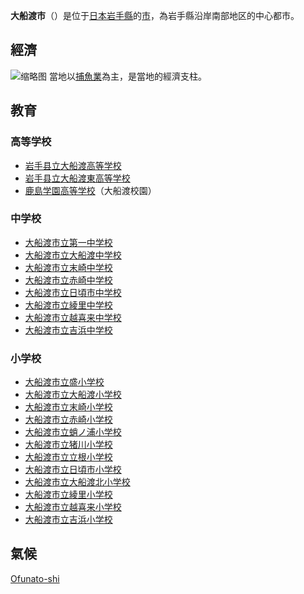 {{日本都市|
自治體名=大船渡市|
圖像=[[File:Anatōshi-iso,_Goishi-kaigan,_-12_Jun._2011_b.jpg|240px]]|
圖像說明=[[穴通磯|穴通磯]]|
市章=[[File:Emblem_of_Ofunato,_Iwate.svg|100px]]|
日文原名=大船渡市|
平假名=おおふなとし|
羅馬字拼音=Ōfunato-shi|
都道府縣=岩手縣|
支廳=|
編號=03203-4|
面積=323.25|
邊界未定=|
人口=38,635|
統計時間=2013年7月1日|
自治體=[[陸前高田市|陸前高田市]]、[[釜石市|釜石市]]、[[住田町|住田町]]|
樹=[[松|松]]|
花=[[山茶花|山茶花]]|
鳥=[[海貓|海貓]]|
其他象徵物=|
其他象徵=|
市長=[[戶田公明|戶田公明]]|
卸任日期=|
議員數=20|
郵遞區號=022-8501|
所在地=大船渡市盛町字宇津野澤15番地|
電話號碼=192-27-3111|
外部連結=http://www.city.ofunato.iwate.jp/|
經度=|
緯度=|
地圖=|
註記=|
}}
'''大船渡市'''（{{jpn|j=大船渡市|hg=おおふなとし|rm=Ōfunato shi|f=y}}）是位于[[日本|日本]][[岩手縣|岩手縣]]的[[市|市]]，為岩手縣沿岸南部地区的中心都市。

==經濟==
[[File:Ofunato_Port_East_bank.JPG|缩略图]]
當地以[[捕魚業|捕魚業]]為主，是當地的經濟支柱。

==教育==

=== 高等学校 ===
* [[岩手县立大船渡高等学校|岩手县立大船渡高等学校]]
* [[岩手县立大船渡東高等学校|岩手县立大船渡東高等学校]]
* [[鹿島学園高等学校|鹿島学園高等学校]]（大船渡校園）

=== 中学校 ===
* [[大船渡市立第一中学校|大船渡市立第一中学校]]
* [[大船渡市立大船渡中学校|大船渡市立大船渡中学校]]
* [[大船渡市立末崎中学校|大船渡市立末崎中学校]]
* [[大船渡市立赤崎中学校|大船渡市立赤崎中学校]]
* [[大船渡市立日頃市中学校|大船渡市立日頃市中学校]]
* [[大船渡市立綾里中学校|大船渡市立綾里中学校]]
* [[大船渡市立越喜来中学校|大船渡市立越喜来中学校]]
* [[大船渡市立吉浜中学校|大船渡市立吉浜中学校]]

=== 小学校 ===
* [[大船渡市立盛小学校|大船渡市立盛小学校]]
* [[大船渡市立大船渡小学校|大船渡市立大船渡小学校]]
* [[大船渡市立末崎小学校|大船渡市立末崎小学校]]
* [[大船渡市立赤崎小学校|大船渡市立赤崎小学校]]
* [[大船渡市立蛸ノ浦小学校|大船渡市立蛸ノ浦小学校]]
* [[大船渡市立猪川小学校|大船渡市立猪川小学校]]
* [[大船渡市立立根小学校|大船渡市立立根小学校]]
* [[大船渡市立日頃市小学校|大船渡市立日頃市小学校]]
* [[大船渡市立大船渡北小学校|大船渡市立大船渡北小学校]]
* [[大船渡市立綾里小学校|大船渡市立綾里小学校]]
* [[大船渡市立越喜来小学校|大船渡市立越喜来小学校]]
* [[大船渡市立吉浜小学校|大船渡市立吉浜小学校]]

==氣候==
<div style="width:75%;">
{{Weather box
|location = 大船渡市
|single line = Y
|metric first = Y
|Jan high C = 4.1
|Feb high C = 4.3
|Mar high C = 7.5
|Apr high C = 13.5
|May high C = 18.5
|Jun high C = 21.3
|Jul high C = 24.5
|Aug high C = 26.9
|Sep high C = 23.0
|Oct high C = 18.2
|Nov high C = 12.7
|Dec high C = 7.1
|Jan mean C = 0.4
|Feb mean C = 0.5
|Mar mean C = 3.2
|Apr mean C = 8.8
|May mean C = 13.6
|Jun mean C = 17.3
|Jul mean C = 20.8
|Aug mean C = 23.0
|Sep mean C = 19.0
|Oct mean C = 13.4
|Nov mean C = 8.1
|Dec mean C = 3.2
|Jan low C = -3.2
|Feb low C = -3.3
|Mar low C = -1.0
|Apr low C = 3.9
|May low C = 8.8
|Jun low C = 13.6
|Jul low C = 17.7
|Aug low C = 19.8
|Sep low C = 15.3
|Oct low C = 8.7
|Nov low C = 3.4
|Dec low C = -0.7
|precipitation colour = green
|Jan precipitation mm = 45.7
|Feb precipitation mm = 61.4
|Mar precipitation mm = 86.6
|Apr precipitation mm = 141.6
|May precipitation mm = 149.7
|Jun precipitation mm = 154.0
|Jul precipitation mm = 165.3
|Aug precipitation mm = 197.6
|Sep precipitation mm = 194.5
|Oct precipitation mm = 138.7
|Nov precipitation mm = 99.6
|Dec precipitation mm = 44.3
|Jan snow cm = 12
|Feb snow cm = 19
|Mar snow cm = 10
|Apr snow cm = 0
|May snow cm = 0
|Jun snow cm = 0
|Jul snow cm = 0
|Aug snow cm = 0
|Sep snow cm = 0
|Oct snow cm = 0
|Nov snow cm = 1
|Dec snow cm = 7
|Jan humidity = 62
|Feb humidity = 63
|Mar humidity = 63
|Apr humidity = 67
|May humidity = 72
|Jun humidity = 80
|Jul humidity = 84
|Aug humidity = 82
|Sep humidity = 80
|Oct humidity = 74
|Nov humidity = 68
|Dec humidity = 64
|Jan sun = 153.6
|Feb sun = 146.1
|Mar sun = 176.1
|Apr sun = 177.2
|May sun = 208.4
|Jun sun = 163.7
|Jul sun = 151.4
|Aug sun = 165.5
|Sep sun = 124.9
|Oct sun = 154.1
|Nov sun = 138.9
|Dec sun = 140.1
|source 1 = NOAA (1961-1990) <ref name= NOAA>{{cite web
  |url = ftp://ftp.atdd.noaa.gov/pub/GCOS/WMO-Normals/RA-II/JP/47512.TXT
  |title = Ofunato Climate Normals 1961-1990
  |publisher = [[National_Oceanic_and_Atmospheric_Administration|National Oceanic and Atmospheric Administration]]
  |accessdate = 29 December 2012}}</ref>
}}
</div>

{{岩手縣}}
{{Authority control}}
[[Category:岩手縣的市町村|Ofunato-shi]]